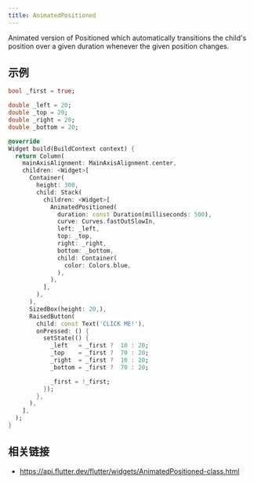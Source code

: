 ```yaml
---
title: AnimatedPositioned
---
```


Animated version of Positioned which automatically transitions the child's position over a given duration whenever the given position changes.

## 示例

```dart liveslice=AnimatedPositioned height=400px
bool _first = true;

double _left = 20;
double _top = 20;
double _right = 20;
double _bottom = 20;

@override
Widget build(BuildContext context) {
  return Column(
    mainAxisAlignment: MainAxisAlignment.center,
    children: <Widget>[
      Container(
        height: 300,
        child: Stack(
          children: <Widget>[
            AnimatedPositioned(
              duration: const Duration(milliseconds: 500),
              curve: Curves.fastOutSlowIn,
              left: _left,
              top: _top,
              right: _right,
              bottom: _bottom,
              child: Container(
                color: Colors.blue,
              ),
            ),
          ],
        ),
      ),
      SizedBox(height: 20,),
      RaisedButton(
        child: const Text('CLICK ME!'),
        onPressed: () {
          setState(() {
            _left   = _first ?  10 : 20;
            _top    = _first ?  70 : 20;
            _right  = _first ?  10 : 20;
            _bottom = _first ?  70 : 20;

            _first = !_first;
          });
        },
      ),
    ],
  );
}
```

## 相关链接

- https://api.flutter.dev/flutter/widgets/AnimatedPositioned-class.html

